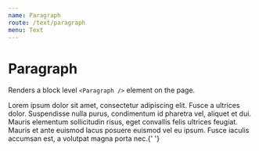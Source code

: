 ```yaml
---
name: Paragraph
route: /text/paragraph
menu: Text
---
```



# Paragraph

<ComponentDetail
  of="Paragraph"
  status="experimental"
  Figma="file/SmIM3VUQUgo8xb4o7UUxflkT/Typography"
/>

Renders a block level `<Paragraph />` element on the page.

<Playground>
  <Paragraph>
    Lorem ipsum dolor sit amet, consectetur adipiscing elit. Fusce a ultrices
    dolor. Suspendisse nulla purus, condimentum id pharetra vel, aliquet et dui.
    Mauris elementum sollicitudin risus, eget convallis felis ultrices feugiat.
    Mauris et ante euismod lacus posuere euismod vel eu ipsum. Fusce iaculis
    accumsan est, a volutpat magna porta nec.{' '}
  </Paragraph>
</Playground>
